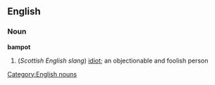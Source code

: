 ==English==
=== Noun ===
[[Category:English nouns]]
'''bampot'''
# (''Scottish English slang'') [[idiot]]; an objectionable and foolish person